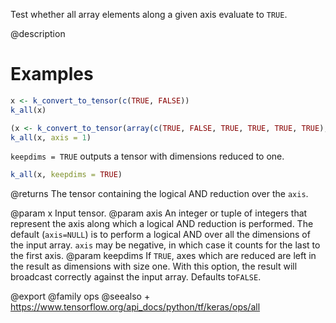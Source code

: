 Test whether all array elements along a given axis evaluate to `TRUE`.

@description

# Examples
```r
x <- k_convert_to_tensor(c(TRUE, FALSE))
k_all(x)
```

```r
(x <- k_convert_to_tensor(array(c(TRUE, FALSE, TRUE, TRUE, TRUE, TRUE), dim = c(3, 2))))
k_all(x, axis = 1)
```

`keepdims = TRUE` outputs a tensor with dimensions reduced to one.
```r
k_all(x, keepdims = TRUE)
```

@returns
The tensor containing the logical AND reduction over the `axis`.

@param x Input tensor.
@param axis An integer or tuple of integers that represent the axis along
    which a logical AND reduction is performed. The default
    (`axis=NULL`) is to perform a logical AND over all the dimensions
    of the input array. `axis` may be negative, in which case it counts
    for the last to the first axis.
@param keepdims If `TRUE`, axes which are reduced are left in the result as
    dimensions with size one. With this option, the result will
    broadcast correctly against the input array. Defaults to`FALSE`.

@export
@family ops
@seealso
+ <https://www.tensorflow.org/api_docs/python/tf/keras/ops/all>
